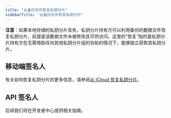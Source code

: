 ```yaml
---
title: "从备份文件恢复私钥分片"
sidebarTitle: "从备份文件恢复私钥分片"
---
```


**注意**：如果本地存储的私钥分片丢失，私钥分片持有方可以利用备份的数据文件恢复私钥分片，前提是该数据文件未被修改且可供访问。这里的“恢复”指的是私钥分片持有方在无需借助任何其他私钥分片组的协助的情况下，能够独立获取其私钥分片。

## 移动端签名人

有关如何恢复私钥分片的更多信息，请参阅[从 iCloud 恢复私钥分片](/cn/guard/restore-key-shares-from-icloud)。

## API 签名人

后续我们将在开发者中心提供相关指南。